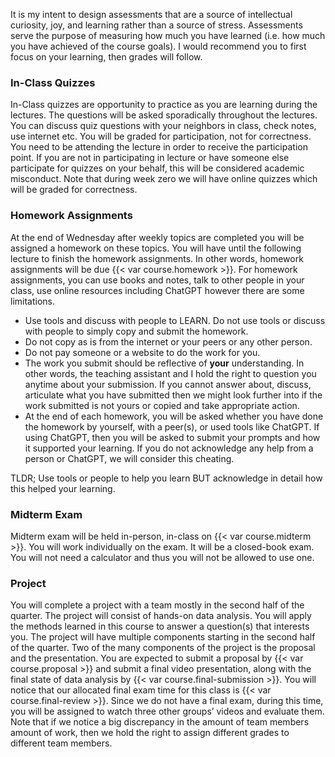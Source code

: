 It is my intent to design assessments that are a source of intellectual curiosity, joy, and learning rather than a source of stress. Assessments serve the purpose of measuring how much you have learned (i.e. how much you have achieved of the course goals). I would recommend you to first focus on your learning, then grades will follow. 

### In-Class Quizzes

In-Class quizzes are opportunity to practice as you are learning during the lectures. 
The questions will be asked sporadically throughout the lectures. You can discuss quiz questions with your neighbors in class, check notes, use internet etc. 
You will be graded for participation, not for correctness.
You need to be attending the lecture in order to receive the participation point. 
If you are not in participating in lecture or have someone else participate for quizzes on your behalf, this will be considered academic misconduct.
Note that during week zero we will have online quizzes which will be graded for correctness.

### Homework Assignments

At the end of Wednesday after weekly topics are completed you will be assigned a homework on these topics. You will have until the following lecture to finish the homework assignments. 
In other words, homework assignments will be due {{< var course.homework >}}.
For homework assignments, you can use books and notes, talk to other people in your class, use online resources including ChatGPT however there are some limitations.

- Use tools and discuss with people to LEARN. Do not use tools or discuss with people to simply copy and submit the homework.
- Do not copy as is from the internet or your peers or any other person.
- Do not pay someone or a website to do the work for you.
- The work you submit should be reflective of **your** understanding. In other words, the teaching assistant and I hold the right to question you anytime about your submission. If you cannot answer about, discuss, articulate what you have submitted then we might look further into if the work submitted is not yours or copied and take appropriate action.
- At the end of each homework, you will be asked whether you have done the homework by yourself, with a peer(s), or used tools like ChatGPT. If using ChatGPT, then you will be asked to submit your prompts and how it supported your learning. If you do not acknowledge any help from a person or ChatGPT, we will consider this cheating.

TLDR; Use tools or people to help you learn BUT acknowledge in detail how this helped your learning.

### Midterm Exam

Midterm exam will be held in-person, in-class on {{< var course.midterm >}}. 
You will work individually on the exam.
It will be a closed-book exam.
You will not need a calculator and thus you will not be allowed to use one.

### Project

You will complete a project with a team mostly in the second half of the quarter. The project will consist of hands-on data analysis. You will apply the methods learned in this course to answer a question(s) that interests you. The project will have multiple components starting in the second half of the quarter. Two of the many components of the project is the proposal and the presentation. You are expected to submit a proposal by {{< var course.proposal >}} and submit a final video presentation, along with the final state of data analysis by {{< var course.final-submission >}}.
You will notice that our allocated final exam time for this class is {{< var course.final-review >}}. 
Since we do not have a final exam, during this time, you will be assigned to watch three other groups' videos and evaluate them.
Note that if we notice a big discrepancy in the amount of team members amount of work, then we hold the right to assign different grades to different team members.
